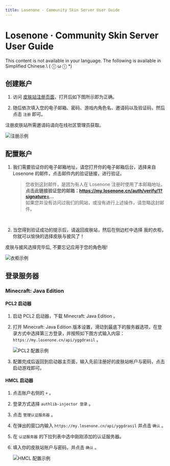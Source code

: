 ```yaml
---
title: Losenone · Community Skin Server User Guide
---
```




# Losenone · Community Skin Server User Guide

<Callout type="error" emoji="️🚫">
  This content is not available in your language. The following is available in Simplified Chinese.\
   ( ⓛ ω ⓛ &#42;)
</Callout>


## 创建账户

1. 访问 [皮肤站注册页面](https://my.losenone.cn/auth/register)，打开后如下图所示即为正确。

2. 随后依次填入您的电子邮箱、密码、游戏内角色名、邀请码以及验证码，然后点击 `注册` 即可。

<Callout emoji="⚡️">
  注册皮肤站所需邀请码请向在线社区管理员获取。
</Callout>

   ![注册示例](../_images/wiki/losenone_skin_user_guide/register.png)


## 配置账户

1. 我们需要验证你的电子邮箱地址，请您打开你的电子邮箱后台，选择来自 Losenone 的邮件，点击邮件内的验证链接，进行验证。

   > 您收到这封邮件，是因为有人在 Losenone 注册时使用了本邮箱地址。\
   > **点击此链接验证您的邮箱：https://my.losenone.cn/auth/verify/1?signature=...** \
   > 如果您并没有访问过我们的网站，或没有进行上述操作，请忽略这封邮件。
   <br />
2. 当您得到验证成功的提示后，请返回皮肤站，然后在侧边栏中选择 我的衣柜，你就可以愉快的选择皮肤与披风了！

<Callout emoji="⚡️">
  皮肤与披风选择完毕后, 不要忘记应用于您的角色哦!
</Callout>

   ![衣柜示例](../_images/wiki/losenone_skin_user_guide/closet.png)


## 登录服务器

### Minecraft: Java Edition

#### PCL2 启动器

1. 启动 PCL2 启动器，下载 Minecraft: Java Edition 。
2. 打开 Minecraft: Java Edition 版本设置，滑动到最底下的服务器选项，在登录方式中选择第三方登录，并按照如下图方式输入内容：`https://my.losenone.cn/api/yggdrasil` 。

   ![PCL2 配置示例](../_images/wiki/losenone_skin_user_guide/pcl_conf.png)

3. 配置完成后返回到启动器主页面，输入先前注册好的皮肤站帐户与密码，点击启动游戏即可。

#### HMCL 启动器

1. 点击账户右侧的 `+` 。
2. 登录方式选择 `authlib-injector 登录` 。
3. 点击 `管理认证服务器` 。
4. 在弹出的窗口内输入 `https://my.losenone.cn/api/yggdrasil` 并点击 `确认` 。
5. 在 `认证服务器` 的下拉列表中选中刚刚添加的认证服务器。
6. 填入你的皮肤站账户与密码，并点击 `确认` 。

   ![HMCL 配置示例](../_images/wiki/losenone_skin_user_guide/hmcl_conf.png)
